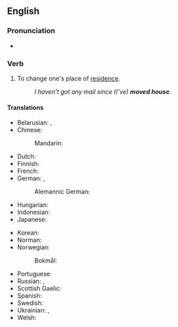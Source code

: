 ==English==

===Pronunciation===
* {{audio|en|En-au-move house.ogg|Audio (AU)}}

===Verb===
{{en-verb|*}}

# {{lb|en|idiomatic|UK}} To change one's place of [[residence]].
#: ''I haven’t got any mail since I(’ve) '''moved house'''''.

====Translations====
{{trans-top-see|change place of residence|move}}
* Belarusian: {{t|be|пераязджа́ць|impf}}, {{t|be|перае́хаць|pf}}
* Chinese:
*: Mandarin: {{t+|cmn|搬家|tr=bānjiā|sc=Hani}}
* Dutch: {{t+|nl|verhuizen}}
* Finnish: {{t+|fi|muuttaa}}
* French: {{t+|fr|déménager}}
* German: {{t+|de|umziehen}}, {{t+|de|zügeln}} {{qualifier|Switzerland}}
*: Alemannic German: {{t|gsw|zügle}}
* Hungarian: {{t+|hu|elköltözik}}
* Indonesian: {{t|id|pindah rumah}}
* Japanese: {{t+|ja|引っ越す|tr=ひっこす, hikkosu|sc=Jpan}}
{{trans-mid}}
* Korean: {{t+|ko|이사하다|sc=Kore}}
* Norman: {{t|nrf|r'muer}}
* Norwegian:
*: Bokmål: {{t+|nb|flytte}}
* Portuguese: {{t|pt|[[mudar]]-[[se]]}}
* Russian: {{t+|ru|переезжа́ть|impf}}, {{t+|ru|перее́хать|pf}}
* Scottish Gaelic: {{t|gd|imrich}}
* Spanish: {{t+|es|mudarse}}
* Swedish: {{t+|sv|flytta}}
* Ukrainian: {{t|uk|переїжджа́ти|impf}}, {{t|uk|переї́хати|pf}}
* Welsh: {{t+|cy|symud tŷ}}
{{trans-bottom}}